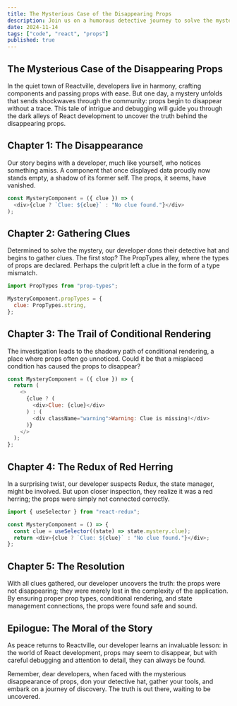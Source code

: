 ```yaml
---
title: The Mysterious Case of the Disappearing Props
description: Join us on a humorous detective journey to solve the mystery of disappearing props in a React application. Learn troubleshooting tips and best practices to prevent your props from vanishing into thin air.	
date: 2024-11-14	
tags: ["code", "react", "props"]	
published: true
---
```


## The Mysterious Case of the Disappearing Props
In the quiet town of Reactville, developers live in harmony, crafting components and passing props with ease. But one day, a mystery unfolds that sends shockwaves through the community: props begin to disappear without a trace. This tale of intrigue and debugging will guide you through the dark alleys of React development to uncover the truth behind the disappearing props.

## Chapter 1: The Disappearance
Our story begins with a developer, much like yourself, who notices something amiss. A component that once displayed data proudly now stands empty, a shadow of its former self. The props, it seems, have vanished.
```js
const MysteryComponent = ({ clue }) => (
  <div>{clue ? `Clue: ${clue}` : "No clue found."}</div>
);
```
## Chapter 2: Gathering Clues
Determined to solve the mystery, our developer dons their detective hat and begins to gather clues. The first stop? The PropTypes alley, where the types of props are declared. Perhaps the culprit left a clue in the form of a type mismatch.
```js
import PropTypes from "prop-types";

MysteryComponent.propTypes = {
  clue: PropTypes.string,
};
```
## Chapter 3: The Trail of Conditional Rendering
The investigation leads to the shadowy path of conditional rendering, a place where props often go unnoticed. Could it be that a misplaced condition has caused the props to disappear?
```js
const MysteryComponent = ({ clue }) => {
  return (
    <>
      {clue ? (
        <div>Clue: {clue}</div>
      ) : (
        <div className="warning">Warning: Clue is missing!</div>
      )}
    </>
  );
};
```
## Chapter 4: The Redux of Red Herring
In a surprising twist, our developer suspects Redux, the state manager, might be involved. But upon closer inspection, they realize it was a red herring; the props were simply not connected correctly.
```js
import { useSelector } from "react-redux";

const MysteryComponent = () => {
  const clue = useSelector((state) => state.mystery.clue);
  return <div>{clue ? `Clue: ${clue}` : "No clue found."}</div>;
};
```
## Chapter 5: The Resolution
With all clues gathered, our developer uncovers the truth: the props were not disappearing; they were merely lost in the complexity of the application. By ensuring proper prop types, conditional rendering, and state management connections, the props were found safe and sound.

## Epilogue: The Moral of the Story
As peace returns to Reactville, our developer learns an invaluable lesson: in the world of React development, props may seem to disappear, but with careful debugging and attention to detail, they can always be found.

Remember, dear developers, when faced with the mysterious disappearance of props, don your detective hat, gather your tools, and embark on a journey of discovery. The truth is out there, waiting to be uncovered.